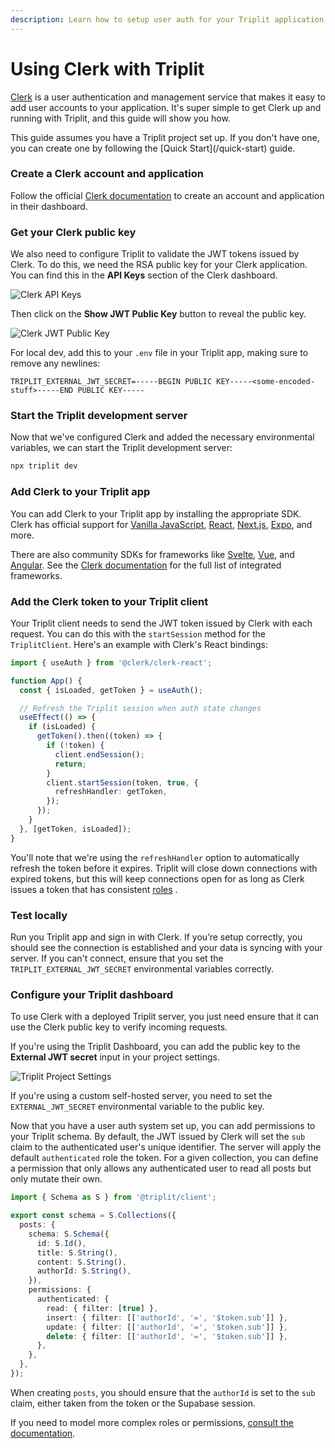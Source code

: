 ```yaml
---
description: Learn how to setup user auth for your Triplit application with Clerk.
---
```



# Using Clerk with Triplit

[Clerk](https://clerk.com) is a user authentication and management service that makes it easy to add user accounts to your application. It's super simple to get Clerk up and running with Triplit, and this guide will show you how.

<Callout>
  This guide assumes you have a Triplit project set up. If you don't have one,
  you can create one by following the [Quick Start](/quick-start) guide.
</Callout>

<Steps>

### Create a Clerk account and application

Follow the official [Clerk documentation](https://docs.clerk.dev/) to create an account and application in their dashboard.

### Get your Clerk public key

We also need to configure Triplit to validate the JWT tokens issued by Clerk. To do this, we need the RSA public key for your Clerk application. You can find this in the **API Keys** section of the Clerk dashboard.

![Clerk API Keys](/clerk-auth-guide/api-keys-overview.png)

Then click on the **Show JWT Public Key** button to reveal the public key.

![Clerk JWT Public Key](/clerk-auth-guide/api-keys-public-key.png)

For local dev, add this to your `.env` file in your Triplit app, making sure to remove any newlines:

```env copy
TRIPLIT_EXTERNAL_JWT_SECRET=-----BEGIN PUBLIC KEY-----<some-encoded-stuff>-----END PUBLIC KEY-----
```

### Start the Triplit development server

Now that we've configured Clerk and added the necessary environmental variables, we can start the Triplit development server:

```bash
npx triplit dev
```

### Add Clerk to your Triplit app

You can add Clerk to your Triplit app by installing the appropriate SDK. Clerk has official support for [Vanilla JavaScript](https://clerk.com/docs/quickstarts/javascript), [React](https://clerk.com/docs/quickstarts/react), [Next.js](https://clerk.com/docs/quickstarts/nextjs), [Expo](https://clerk.com/docs/quickstarts/expo), and more.

There are also community SDKs for frameworks like [Svelte](https://github.com/markjaquith/clerk-sveltekit), [Vue](https://vue-clerk.vercel.app/), and [Angular](https://github.com/anagstef/ngx-clerk?tab=readme-ov-file#ngx-clerk). See the [Clerk documentation](https://clerk.com/docs) for the full list of integrated frameworks.

### Add the Clerk token to your Triplit client

Your Triplit client needs to send the JWT token issued by Clerk with each request. You can do this with the `startSession` method for the `TriplitClient`. Here's an example with Clerk's React bindings:

```ts copy
import { useAuth } from '@clerk/clerk-react';

function App() {
  const { isLoaded, getToken } = useAuth();

  // Refresh the Triplit session when auth state changes
  useEffect(() => {
    if (isLoaded) {
      getToken().then((token) => {
        if (!token) {
          client.endSession();
          return;
        }
        client.startSession(token, true, {
          refreshHandler: getToken,
        });
      });
    }
  }, [getToken, isLoaded]);
}
```

You'll note that we're using the `refreshHandler` option to automatically refresh the token before it expires. Triplit will close down connections with expired tokens, but this will keep connections open for as long as Clerk issues a token that has consistent [roles](/schemas/permissions#roles) .

### Test locally

Run you Triplit app and sign in with Clerk. If you’re setup correctly, you should see the connection is established and your data is syncing with your server. If you can't connect, ensure that you set the `TRIPLIT_EXTERNAL_JWT_SECRET` environmental variables correctly.

### Configure your Triplit dashboard

To use Clerk with a deployed Triplit server, you just need ensure that it can use the Clerk public key to verify incoming requests.

If you're using the Triplit Dashboard, you can add the public key to the **External JWT secret** input in your project settings.

![Triplit Project Settings](/dashboard-screenshots/authentication.png)

If you're using a custom self-hosted server, you need to set the `EXTERNAL_JWT_SECRET` environmental variable to the public key.

Now that you have a user auth system set up, you can add permissions to your Triplit schema. By default, the JWT issued by Clerk will set the `sub` claim to the authenticated user's unique identifier. The server will apply the default `authenticated` role the token. For a given collection, you can define a permission that only allows any authenticated user to read all posts but only mutate their own.

```ts copy filename=schema.ts
import { Schema as S } from '@triplit/client';

export const schema = S.Collections({
  posts: {
    schema: S.Schema({
      id: S.Id(),
      title: S.String(),
      content: S.String(),
      authorId: S.String(),
    }),
    permissions: {
      authenticated: {
        read: { filter: [true] },
        insert: { filter: [['authorId', '=', '$token.sub']] },
        update: { filter: [['authorId', '=', '$token.sub']] },
        delete: { filter: [['authorId', '=', '$token.sub']] },
      },
    },
  },
});
```

When creating `posts`, you should ensure that the `authorId` is set to the `sub` claim, either taken from the token or the Supabase session.

If you need to model more complex roles or permissions, [consult the documentation](/schemas/permissions).

</Steps>
